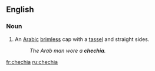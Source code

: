 ==English==

===Noun===
{{en-noun}}

# An [[Arabic]] [[brimless]] cap with a [[tassel]] and straight sides.
#: ''The Arab man wore a '''chechia'''.''

[[fr:chechia]]
[[ru:chechia]]